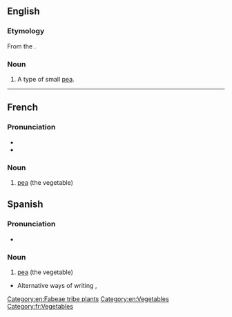 ==English==

===Etymology===
From the {{etyl|fr|en}}.

===Noun===
{{en-noun|petits pois}}

# A type of small [[pea]].

[[Category:en:Fabeae tribe plants]]
[[Category:en:Vegetables]]

----

==French==

===Pronunciation===
* {{fr-IPA}}
* {{audio|Fr-un petit pois.ogg|Audio|lang=fr}}

===Noun===
{{fr-noun|m|petits pois}}

# [[pea]] (the vegetable)


==Spanish==

===Pronunciation===
* {{fr-IPA}}

===Noun===
{{es-noun|m|petits pois}}

# {{lb|es|Costa Rica|Nicaragua|Panama|Venezuela|}} [[pea]] (the vegetable)
*Alternative ways of writing {{l|es|petipuás}}, {{l|es|petipuá}}

[[Category:fr:Vegetables]]